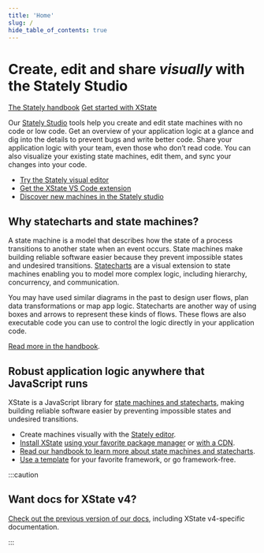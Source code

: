 ```yaml
---
title: 'Home'
slug: /
hide_table_of_contents: true
---
```


# Create, edit and share *visually* with the Stately Studio

[The Stately handbook](/handbook/state-machines-and-statecharts)
[Get started with XState](/getting-started/installation)

Our [Stately Studio](https://stately.ai) tools help you create and edit state machines with no code or low code. Get an overview of your application logic at a glance and dig into the details to prevent bugs and write better code. Share your application logic with your team, even those who don’t read code. You can also visualize your existing state machines, edit them, and sync your changes into your code.

- [Try the Stately visual editor](https://stately.ai/editor)
- [Get the XState VS Code extension](https://marketplace.visualstudio.com/items?itemName=statelyai.stately-vscode)
- [Discover new machines in the Stately studio](https://stately.ai/registry/discover)

## Why statecharts and state machines?

A state machine is a model that describes how the state of a process transitions to another state when an event occurs. State machines make building reliable software easier because they prevent impossible states and undesired transitions. [Statecharts](/handbook/state-machines-and-statecharts) are a visual extension to state machines enabling you to model more complex logic, including hierarchy, concurrency, and communication.

You may have used similar diagrams in the past to design user flows, plan data transformations or map app logic. Statecharts are another way of using boxes and arrows to represent these kinds of flows. These flows are also executable code you can use to control the logic directly in your application code.

[Read more in the handbook](/handbook/state-machines-and-statecharts).

## Robust application logic anywhere that JavaScript runs

XState is a JavaScript library for [state machines and statecharts](#why-statecharts-and-state-machines), making building reliable software easier by preventing impossible states and undesired transitions.

- Create machines visually with the [Stately editor](https://stately.ai).
- [Install XState](/getting-started/installation) [using your favorite package manager](/getting-started/installation#installation-snippets) or [with a CDN](/getting-started/installation#cdn).
- [Read our handbook to learn more about state machines and statecharts](/handbook/state-machines-and-statecharts).
- [Use a template](/templates) for your favorite framework, or go framework-free.


:::caution

## Want docs for XState v4?

[Check out the previous version of our docs](https://xstate.js.org/docs), including XState v4-specific documentation.

:::
